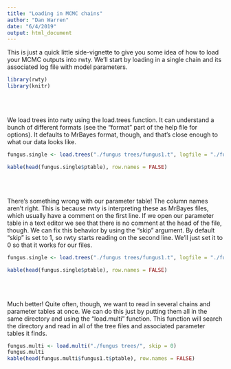 ```yaml
---
title: "Loading in MCMC chains"
author: "Dan Warren"
date: "6/4/2019"
output: html_document
---
```


This is just a quick little side-vignette to give you some idea of how to load your MCMC outputs into rwty.  We'll start by loading in a single chain and its associated log file with model parameters.
```r
library(rwty)
library(knitr)
```

<br>
<br>

We load trees into rwty using the load.trees function.  It can understand a bunch of different formats (see the "format" part of the help file for options).  It defaults to MrBayes format, though, and that's close enough to what our data looks like.

```r
fungus.single <- load.trees("./fungus trees/fungus1.t", logfile = "./fungus trees/fungus1.p")

kable(head(fungus.single$ptable), row.names = FALSE)
```

<br>
<br>

There's something wrong with our parameter table! The column names aren't right.  This is because rwty is interpreting these as MrBayes files, which usually have a comment on the first line.  If we open our parameter table in a text editor we see that there is no comment at the head of the file, though.  We can fix this behavior by using the "skip" argument.  By default "skip" is set to 1, so rwty starts reading on the second line.  We'll just set it to 0 so that it works for our files.

```r
fungus.single <- load.trees("./fungus trees/fungus1.t", logfile = "./fungus trees/fungus1.p", skip = 0)

kable(head(fungus.single$ptable), row.names = FALSE)
```

<br>
<br>

Much better!  Quite often, though, we want to read in several chains and parameter tables at once.  We can do this just by putting them all in the same directory and using the "load.multi" function.  This function will search the directory and read in all of the tree files and associated parameter tables it finds.

```r
fungus.multi <- load.multi("./fungus trees/", skip = 0)
fungus.multi
kable(head(fungus.multi$fungus1.t$ptable), row.names = FALSE)
```

